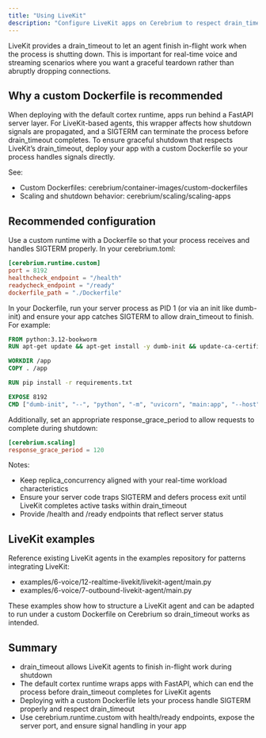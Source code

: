 ```yaml
---
title: "Using LiveKit"
description: "Configure LiveKit apps on Cerebrium to respect drain_timeout with proper signal handling using a custom Dockerfile runtime."
---
```


LiveKit provides a drain_timeout to let an agent finish in-flight work when the process is shutting down. This is important for real-time voice and streaming scenarios where you want a graceful teardown rather than abruptly dropping connections.

## Why a custom Dockerfile is recommended

When deploying with the default cortex runtime, apps run behind a FastAPI server layer. For LiveKit-based agents, this wrapper affects how shutdown signals are propagated, and a SIGTERM can terminate the process before drain_timeout completes. To ensure graceful shutdown that respects LiveKit’s drain_timeout, deploy your app with a custom Dockerfile so your process handles signals directly.

See:

- Custom Dockerfiles: cerebrium/container-images/custom-dockerfiles
- Scaling and shutdown behavior: cerebrium/scaling/scaling-apps

## Recommended configuration

Use a custom runtime with a Dockerfile so that your process receives and handles SIGTERM properly. In your cerebrium.toml:

```toml
[cerebrium.runtime.custom]
port = 8192
healthcheck_endpoint = "/health"
readycheck_endpoint = "/ready"
dockerfile_path = "./Dockerfile"
```

In your Dockerfile, run your server process as PID 1 (or via an init like dumb-init) and ensure your app catches SIGTERM to allow drain_timeout to finish. For example:

```dockerfile
FROM python:3.12-bookworm
RUN apt-get update && apt-get install -y dumb-init && update-ca-certificates

WORKDIR /app
COPY . /app

RUN pip install -r requirements.txt

EXPOSE 8192
CMD ["dumb-init", "--", "python", "-m", "uvicorn", "main:app", "--host", "0.0.0.0", "--port", "8192"]
```

Additionally, set an appropriate response_grace_period to allow requests to complete during shutdown:

```toml
[cerebrium.scaling]
response_grace_period = 120
```

Notes:

- Keep replica_concurrency aligned with your real-time workload characteristics
- Ensure your server code traps SIGTERM and defers process exit until LiveKit completes active tasks within drain_timeout
- Provide /health and /ready endpoints that reflect server status

## LiveKit examples

Reference existing LiveKit agents in the examples repository for patterns integrating LiveKit:

- examples/6-voice/12-realtime-livekit/livekit-agent/main.py
- examples/6-voice/7-outbound-livekit-agent/main.py

These examples show how to structure a LiveKit agent and can be adapted to run under a custom Dockerfile on Cerebrium so drain_timeout works as intended.

## Summary

- drain_timeout allows LiveKit agents to finish in-flight work during shutdown
- The default cortex runtime wraps apps with FastAPI, which can end the process before drain_timeout completes for LiveKit agents
- Deploying with a custom Dockerfile lets your process handle SIGTERM properly and respect drain_timeout
- Use cerebrium.runtime.custom with health/ready endpoints, expose the server port, and ensure signal handling in your app
